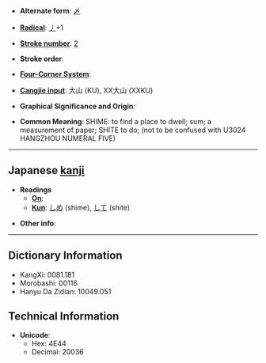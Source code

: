 *'''Alternate form''': [[〆]]

* '''[[Wiktionary:Chinese radical index| Radical]]''': [[Wiktionary:Chinese radical index 丿|丿]]+1

* '''[[Wiktionary:Chinese total strokes index|Stroke number]]''': [[Wiktionary:Chinese total strokes index 2|2]]

* '''Stroke order''': 

* '''[[Wiktionary:Chinese four corner index|Four-Corner System]]''': 

* '''[[Wiktionary:Chinese Cangjie index|Cangjie input]]''': 大山 (KU), XX大山 (XXKU)

* '''Graphical Significance and Origin''': 

* '''Common Meaning''': SHIME: to find a place to dwell; sum; a measurement of paper; SHITE to do; (not to be confused with U3024 HANGZHOU NUMERAL FIVE)

----

== Japanese [[kanji]] ==

* '''Readings'''
** '''[[On]]''': 
** '''[[Kun]]''': [[しめ]] (shime), [[して]] (shite)

* '''Other info''':  

----

== Dictionary Information ==

* KangXi: 0081.181
* Morobashi: 00116
* Hanyu Da Zidian: 10049.051

== Technical Information ==

* '''Unicode''':
** Hex: 4E44
** Decimal: 20036